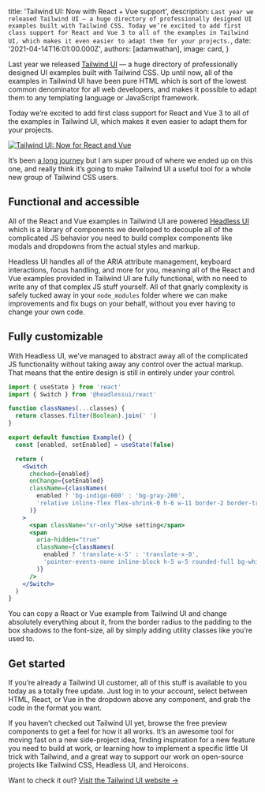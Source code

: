 
  title: 'Tailwind UI: Now with React + Vue support',
  description: `Last year we released Tailwind UI — a huge directory of professionally designed UI examples built with Tailwind CSS. Today we’re excited to add first class support for React and Vue 3 to all of the examples in Tailwind UI, which makes it even easier to adapt them for your projects.`,
  date: '2021-04-14T16:01:00.000Z',
  authors: [adamwathan],
  image: card,
}

Last year we released [Tailwind UI](https://tailwindui.com) — a huge directory of professionally designed UI examples built with Tailwind CSS. Up until now, all of the examples in Tailwind UI have been pure HTML which is sort of the lowest common denominator for all web developers, and makes it possible to adapt them to any templating language or JavaScript framework.

Today we’re excited to add first class support for React and Vue 3 to all of the examples in Tailwind UI, which makes it even easier to adapt them for your projects.

<!--more-->

<a href="https://tailwindui.com">
  <img src={card} alt="Tailwind UI: Now for React and Vue" />
</a>

It’s been [a long journey](https://blog.tailwindcss.com/building-react-and-vue-support-for-tailwind-ui) but I am super proud of where we ended up on this one, and really think it’s going to make Tailwind UI a useful tool for a whole new group of Tailwind CSS users.

## Functional and accessible

All of the React and Vue examples in Tailwind UI are powered [Headless UI](https://headlessui.dev) which is a library of components we developed to decouple all of the complicated JS behavior you need to build complex components like modals and dropdowns from the actual styles and markup.

Headless UI handles all of the ARIA attribute management, keyboard interactions, focus handling, and more for you, meaning all of the React and Vue examples provided in Tailwind UI are fully functional, with no need to write any of that complex JS stuff yourself. All of that gnarly complexity is safely tucked away in your `node_modules` folder where we can make improvements and fix bugs on your behalf, without you ever having to change your own code.

## Fully customizable

With Headless UI, we’ve managed to abstract away all of the complicated JS functionality without taking away any control over the actual markup. That means that the entire design is still in entirely under your control.

```jsx
import { useState } from 'react'
import { Switch } from '@headlessui/react'

function classNames(...classes) {
  return classes.filter(Boolean).join(' ')
}

export default function Example() {
  const [enabled, setEnabled] = useState(false)

  return (
    <Switch
      checked={enabled}
      onChange={setEnabled}
      className={classNames(
        enabled ? 'bg-indigo-600' : 'bg-gray-200',
        'relative inline-flex flex-shrink-0 h-6 w-11 border-2 border-transparent rounded-full cursor-pointer transition-colors ease-in-out duration-200 focus:outline-none focus:ring-2 focus:ring-offset-2 focus:ring-indigo-500'
      )}
    >
      <span className="sr-only">Use setting</span>
      <span
        aria-hidden="true"
        className={classNames(
          enabled ? 'translate-x-5' : 'translate-x-0',
          'pointer-events-none inline-block h-5 w-5 rounded-full bg-white shadow transform ring-0 transition ease-in-out duration-200'
        )}
      />
    </Switch>
  )
}
```

You can copy a React or Vue example from Tailwind UI and change absolutely everything about it, from the border radius to the padding to the box shadows to the font-size, all by simply adding utility classes like you’re used to.

## Get started

If you’re already a Tailwind UI customer, all of this stuff is available to you today as a totally free update. Just log in to your account, select between HTML, React, or Vue in the dropdown above any component, and grab the code in the format you want.

If you haven’t checked out Tailwind UI yet, browse the free preview components to get a feel for how it all works. It’s an awesome tool for moving fast on a new side-project idea, finding inspiration for a new feature you need to build at work, or learning how to implement a specific little UI trick with Tailwind, and a great way to support our work on open-source projects like Tailwind CSS, Headless UI, and Heroicons.

Want to check it out? <a href="https://tailwindui.com">Visit the Tailwind UI website →</a>
